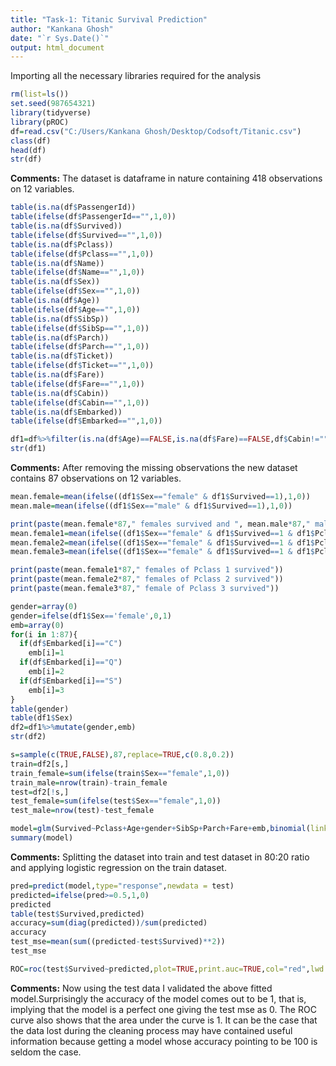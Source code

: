 ---
title: "Task-1: Titanic Survival Prediction"
author: "Kankana Ghosh"
date: "`r Sys.Date()`"
output: html_document
---

Importing all the necessary libraries required for the analysis

```{r setup, include=TRUE, warning=FALSE}
rm(list=ls())
set.seed(987654321)
library(tidyverse)
library(pROC)
df=read.csv("C:/Users/Kankana Ghosh/Desktop/Codsoft/Titanic.csv")
class(df)
head(df)
str(df)
```

**Comments:**
The dataset is dataframe in nature containing 418 observations on 12 variables.

```{r}
table(is.na(df$PassengerId))
table(ifelse(df$PassengerId=="",1,0))
table(is.na(df$Survived))
table(ifelse(df$Survived=="",1,0))
table(is.na(df$Pclass))
table(ifelse(df$Pclass=="",1,0))
table(is.na(df$Name))
table(ifelse(df$Name=="",1,0))
table(is.na(df$Sex))
table(ifelse(df$Sex=="",1,0))
table(is.na(df$Age))
table(ifelse(df$Age=="",1,0))
table(is.na(df$SibSp))
table(ifelse(df$SibSp=="",1,0))
table(is.na(df$Parch))
table(ifelse(df$Parch=="",1,0))
table(is.na(df$Ticket))
table(ifelse(df$Ticket=="",1,0))
table(is.na(df$Fare))
table(ifelse(df$Fare=="",1,0))
table(is.na(df$Cabin))
table(ifelse(df$Cabin=="",1,0))
table(is.na(df$Embarked))
table(ifelse(df$Embarked=="",1,0))

df1=df%>%filter(is.na(df$Age)==FALSE,is.na(df$Fare)==FALSE,df$Cabin!="")
str(df1)
```

**Comments:**
After removing the missing observations the new dataset contains 87 observations on 12 variables.

```{r}
mean.female=mean(ifelse((df1$Sex=="female" & df1$Survived==1),1,0))
mean.male=mean(ifelse((df1$Sex=="male" & df1$Survived==1),1,0))

print(paste(mean.female*87," females survived and ", mean.male*87," males survived from the given data."))
mean.female1=mean(ifelse((df1$Sex=="female" & df1$Survived==1 & df1$Pclass==1),1,0))
mean.female2=mean(ifelse((df1$Sex=="female" & df1$Survived==1 & df1$Pclass==2),1,0))
mean.female3=mean(ifelse((df1$Sex=="female" & df1$Survived==1 & df1$Pclass==3),1,0))

print(paste(mean.female1*87," females of Pclass 1 survived"))
print(paste(mean.female2*87," females of Pclass 2 survived"))
print(paste(mean.female3*87," female of Pclass 3 survived"))

gender=array(0)
gender=ifelse(df1$Sex=='female',0,1)
emb=array(0)
for(i in 1:87){
  if(df$Embarked[i]=="C")
    emb[i]=1
  if(df$Embarked[i]=="Q")
    emb[i]=2
  if(df$Embarked[i]=="S")
    emb[i]=3
}
table(gender)
table(df1$Sex)
df2=df1%>%mutate(gender,emb)
str(df2)
```

```{r}
s=sample(c(TRUE,FALSE),87,replace=TRUE,c(0.8,0.2))
train=df2[s,]
train_female=sum(ifelse(train$Sex=="female",1,0))
train_male=nrow(train)-train_female
test=df2[!s,]
test_female=sum(ifelse(test$Sex=="female",1,0))
test_male=nrow(test)-test_female

model=glm(Survived~Pclass+Age+gender+SibSp+Parch+Fare+emb,binomial(link = "logit"),data=train)
summary(model)
```

**Comments:**
Splitting the dataset into train and test dataset in 80:20 ratio and applying logistic regression on the train dataset.

```{r}
pred=predict(model,type="response",newdata = test)
predicted=ifelse(pred>=0.5,1,0)
predicted
table(test$Survived,predicted)
accuracy=sum(diag(predicted))/sum(predicted)
accuracy
test_mse=mean(sum((predicted-test$Survived)**2))
test_mse

ROC=roc(test$Survived~predicted,plot=TRUE,print.auc=TRUE,col="red",lwd =4,legacy.axes=TRUE,main="ROC Curve")

```

**Comments:**
Now using the test data I validated the above fitted model.Surprisingly the accuracy of the model comes out to be 1, that is, implying that the model is a perfect one giving the test mse as 0. The ROC curve also shows that the area under the curve is 1. It can be the case that the data lost during the cleaning process may have contained useful information because getting a model whose accuracy pointing to be 100 is seldom the case. 
